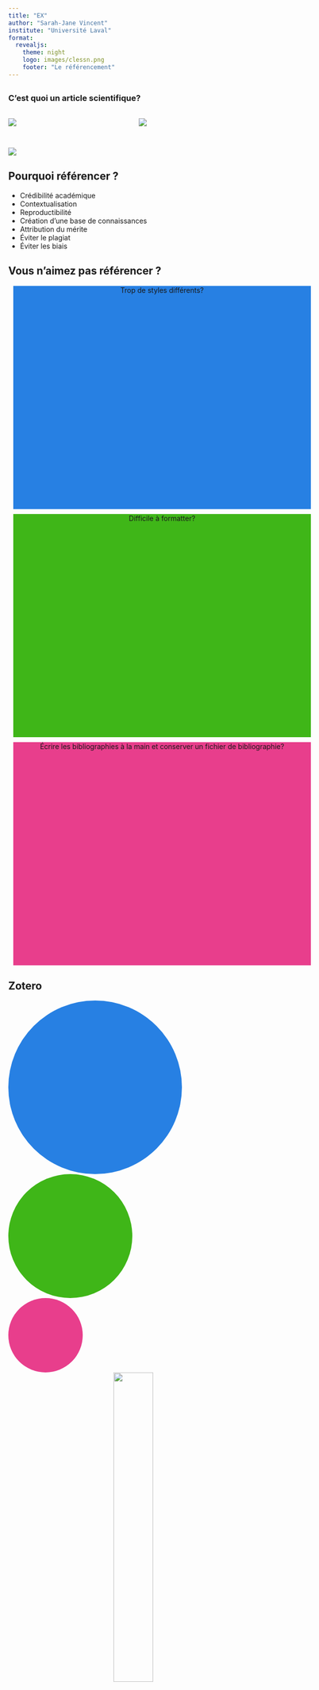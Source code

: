 ```yaml
---
title: "EX"
author: "Sarah-Jane Vincent"
institute: "Université Laval"
format:
  revealjs: 
    theme: night
    logo: images/clessn.png
    footer: "Le référencement"
---
```


##
### C'est quoi un article scientifique?{.center}

:::: {.columns}

::: {.column width="50%"}
![](images/gaza_nyt.png)
:::

::: {.column width="50%"}
![](images/gaza_journal.png)
:::

::::

## {background-color="white".smaller}

![](images/google_scholar.png)


## Pourquoi référencer ?

- Crédibilité académique
- Contextualisation
- Reproductibilité
- Création d'une base de connaissances
- Attribution du mérite
- Éviter le plagiat
- Éviter les biais

## Vous n'aimez pas référencer ? {auto-animate=true auto-animate-easing="ease-in-out"}

::: {.r-hstack}
::: {data-id="box1" auto-animate-delay="0" style="background: #2780e3; width: 600px; height: 450px; margin: 10px;"}

<center>
Trop de styles différents?
</center>

:::

::: {data-id="box2" auto-animate-delay="0.1" style="background: #3fb618; width: 600px; height: 450px; margin: 10px;"}

<center>
Difficile à formatter?
</center>

:::

::: {data-id="box3" auto-animate-delay="0.2" style="background: #e83e8c; width: 600px; height: 450px; margin: 10px;"}

<center>
Écrire les bibliographies à la main et conserver un fichier de bibliographie?
</center>

:::
:::

## Zotero {auto-animate=true auto-animate-easing="ease-in-out"}

::: {.r-stack}
::: {data-id="box1" style="background: #2780e3; width: 350px; height: 350px; border-radius: 200px;"}
:::

::: {data-id="box2" style="background: #3fb618; width: 250px; height: 250px; border-radius: 200px;"}
:::

::: {data-id="box3" style="background: #e83e8c; width: 150px; height: 150px; border-radius: 200px;"}
:::

<center>
![](images/zotero.png){width=40%}
</center>

:::

## Zotero

:::: {.columns}

::: {.column width="30%"}
![](images/zotero.png)
:::

::: {.column width="70%"}

- Rend le référencement agréable
- Permet la gestion des PDF
- Répertoire de styles interchangeables
- Facilite la collaboration

:::

::::

## Parce que c'est Open Source, Zotero s'intègre dans TOUT!

- Dans votre navigateur<br><br>
- Dans votre OS<br><br>
- Dans votre traitement de texte<br><br>
- En LaTeX et Markdown